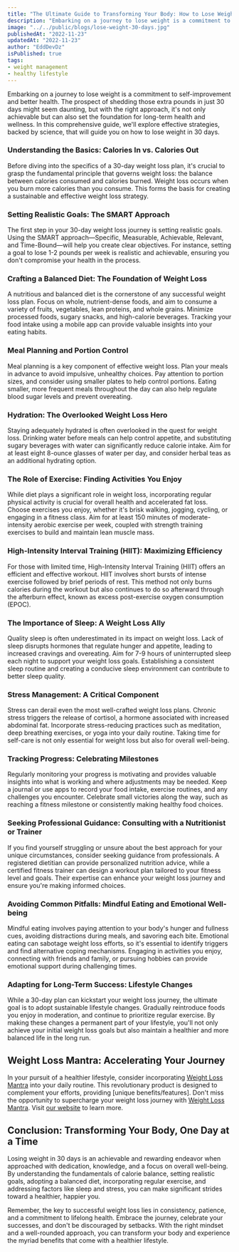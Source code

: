 ```yaml
---
title: "The Ultimate Guide to Transforming Your Body: How to Lose Weight in 30 Days"
description: "Embarking on a journey to lose weight is a commitment to self-improvement and better health. The prospect of shedding those extra pounds in just 30 days might seem daunting, but with the right approach, it's not only achievable but can also set the foundation for long-term health and wellness. In this comprehensive guide, we'll explore effective strategies, backed by science, that will guide you on how to lose weight in 30 days."
image: "../../public/blogs/lose-weight-30-days.jpg"
publishedAt: "2022-11-23"
updatedAt: "2022-11-23"
author: "EddDevDz"
isPublished: true
tags:
- weight management
- healthy lifestyle
---
```






Embarking on a journey to lose weight is a commitment to self-improvement and better health. The prospect of shedding those extra pounds in just 30 days might seem daunting, but with the right approach, it's not only achievable but can also set the foundation for long-term health and wellness. In this comprehensive guide, we'll explore effective strategies, backed by science, that will guide you on how to lose weight in 30 days.

### Understanding the Basics: Calories In vs. Calories Out

Before diving into the specifics of a 30-day weight loss plan, it's crucial to grasp the fundamental principle that governs weight loss: the balance between calories consumed and calories burned. Weight loss occurs when you burn more calories than you consume. This forms the basis for creating a sustainable and effective weight loss strategy.

### Setting Realistic Goals: The SMART Approach

The first step in your 30-day weight loss journey is setting realistic goals. Using the SMART approach—Specific, Measurable, Achievable, Relevant, and Time-Bound—will help you create clear objectives. For instance, setting a goal to lose 1-2 pounds per week is realistic and achievable, ensuring you don't compromise your health in the process.

### Crafting a Balanced Diet: The Foundation of Weight Loss

A nutritious and balanced diet is the cornerstone of any successful weight loss plan. Focus on whole, nutrient-dense foods, and aim to consume a variety of fruits, vegetables, lean proteins, and whole grains. Minimize processed foods, sugary snacks, and high-calorie beverages. Tracking your food intake using a mobile app can provide valuable insights into your eating habits.

### Meal Planning and Portion Control

Meal planning is a key component of effective weight loss. Plan your meals in advance to avoid impulsive, unhealthy choices. Pay attention to portion sizes, and consider using smaller plates to help control portions. Eating smaller, more frequent meals throughout the day can also help regulate blood sugar levels and prevent overeating.

### Hydration: The Overlooked Weight Loss Hero

Staying adequately hydrated is often overlooked in the quest for weight loss. Drinking water before meals can help control appetite, and substituting sugary beverages with water can significantly reduce calorie intake. Aim for at least eight 8-ounce glasses of water per day, and consider herbal teas as an additional hydrating option.

### The Role of Exercise: Finding Activities You Enjoy

While diet plays a significant role in weight loss, incorporating regular physical activity is crucial for overall health and accelerated fat loss. Choose exercises you enjoy, whether it's brisk walking, jogging, cycling, or engaging in a fitness class. Aim for at least 150 minutes of moderate-intensity aerobic exercise per week, coupled with strength training exercises to build and maintain lean muscle mass.

### High-Intensity Interval Training (HIIT): Maximizing Efficiency

For those with limited time, High-Intensity Interval Training (HIIT) offers an efficient and effective workout. HIIT involves short bursts of intense exercise followed by brief periods of rest. This method not only burns calories during the workout but also continues to do so afterward through the afterburn effect, known as excess post-exercise oxygen consumption (EPOC).

### The Importance of Sleep: A Weight Loss Ally

Quality sleep is often underestimated in its impact on weight loss. Lack of sleep disrupts hormones that regulate hunger and appetite, leading to increased cravings and overeating. Aim for 7-9 hours of uninterrupted sleep each night to support your weight loss goals. Establishing a consistent sleep routine and creating a conducive sleep environment can contribute to better sleep quality.

### Stress Management: A Critical Component

Stress can derail even the most well-crafted weight loss plans. Chronic stress triggers the release of cortisol, a hormone associated with increased abdominal fat. Incorporate stress-reducing practices such as meditation, deep breathing exercises, or yoga into your daily routine. Taking time for self-care is not only essential for weight loss but also for overall well-being.

### Tracking Progress: Celebrating Milestones

Regularly monitoring your progress is motivating and provides valuable insights into what is working and where adjustments may be needed. Keep a journal or use apps to record your food intake, exercise routines, and any challenges you encounter. Celebrate small victories along the way, such as reaching a fitness milestone or consistently making healthy food choices.

### Seeking Professional Guidance: Consulting with a Nutritionist or Trainer

If you find yourself struggling or unsure about the best approach for your unique circumstances, consider seeking guidance from professionals. A registered dietitian can provide personalized nutrition advice, while a certified fitness trainer can design a workout plan tailored to your fitness level and goals. Their expertise can enhance your weight loss journey and ensure you're making informed choices.

### Avoiding Common Pitfalls: Mindful Eating and Emotional Well-being

Mindful eating involves paying attention to your body's hunger and fullness cues, avoiding distractions during meals, and savoring each bite. Emotional eating can sabotage weight loss efforts, so it's essential to identify triggers and find alternative coping mechanisms. Engaging in activities you enjoy, connecting with friends and family, or pursuing hobbies can provide emotional support during challenging times.

### Adapting for Long-Term Success: Lifestyle Changes

While a 30-day plan can kickstart your weight loss journey, the ultimate goal is to adopt sustainable lifestyle changes. Gradually reintroduce foods you enjoy in moderation, and continue to prioritize regular exercise. By making these changes a permanent part of your lifestyle, you'll not only achieve your initial weight loss goals but also maintain a healthier and more balanced life in the long run.

## Weight Loss Mantra: Accelerating Your Journey

In your pursuit of a healthier lifestyle, consider incorporating [Weight Loss Mantra](https://jvz6.com/c/3029667/292639/) into your daily routine. This revolutionary product is designed to complement your efforts, providing [unique benefits/features]. Don't miss the opportunity to supercharge your weight loss journey with [Weight Loss Mantra](https://jvz6.com/c/3029667/292639/). Visit [our website](https://jvz6.com/c/3029667/292639/) to learn more.

## Conclusion: Transforming Your Body, One Day at a Time

Losing weight in 30 days is an achievable and rewarding endeavor when approached with dedication, knowledge, and a focus on overall well-being. By understanding the fundamentals of calorie balance, setting realistic goals, adopting a balanced diet, incorporating regular exercise, and addressing factors like sleep and stress, you can make significant strides toward a healthier, happier you.

Remember, the key to successful weight loss lies in consistency, patience, and a commitment to lifelong health. Embrace the journey, celebrate your successes, and don't be discouraged by setbacks. With the right mindset and a well-rounded approach, you can transform your body and experience the myriad benefits that come with a healthier lifestyle.
